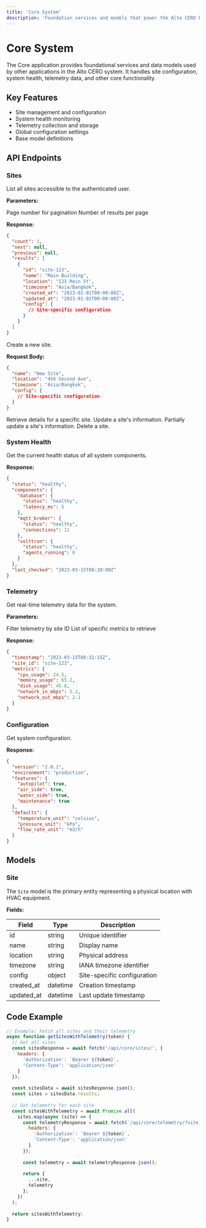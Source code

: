 ```yaml
---
title: 'Core System'
description: 'Foundation services and models that power the Alto CERO backend'
---
```


# Core System

The Core application provides foundational services and data models used by other applications in the Alto CERO system. It handles site configuration, system health, telemetry data, and other core functionality.

## Key Features

- Site management and configuration
- System health monitoring
- Telemetry collection and storage
- Global configuration settings
- Base model definitions

## API Endpoints

### Sites

<ParamField path="/api/core/sites/" method="GET">
  List all sites accessible to the authenticated user.
</ParamField>

**Parameters:**

<ResponseField name="page" type="integer">
  Page number for pagination
</ResponseField>

<ResponseField name="page_size" type="integer">
  Number of results per page
</ResponseField>

**Response:**

```json
{
  "count": 1,
  "next": null,
  "previous": null,
  "results": [
    {
      "id": "site-123",
      "name": "Main Building",
      "location": "123 Main St",
      "timezone": "Asia/Bangkok",
      "created_at": "2023-01-01T00:00:00Z",
      "updated_at": "2023-01-01T00:00:00Z",
      "config": {
        // Site-specific configuration
      }
    }
  ]
}
```

<ParamField path="/api/core/sites/" method="POST">
  Create a new site.
</ParamField>

**Request Body:**

```json
{
  "name": "New Site",
  "location": "456 Second Ave",
  "timezone": "Asia/Bangkok",
  "config": {
    // Site-specific configuration
  }
}
```

<ParamField path="/api/core/sites/{id}/" method="GET">
  Retrieve details for a specific site.
</ParamField>

<ParamField path="/api/core/sites/{id}/" method="PUT">
  Update a site's information.
</ParamField>

<ParamField path="/api/core/sites/{id}/" method="PATCH">
  Partially update a site's information.
</ParamField>

<ParamField path="/api/core/sites/{id}/" method="DELETE">
  Delete a site.
</ParamField>

### System Health

<ParamField path="/api/core/health/" method="GET">
  Get the current health status of all system components.
</ParamField>

**Response:**

```json
{
  "status": "healthy",
  "components": {
    "database": {
      "status": "healthy",
      "latency_ms": 5
    },
    "mqtt_broker": {
      "status": "healthy",
      "connections": 12
    },
    "volttron": {
      "status": "healthy",
      "agents_running": 8
    }
  },
  "last_checked": "2023-03-15T08:30:00Z"
}
```

### Telemetry

<ParamField path="/api/core/telemetry/" method="GET">
  Get real-time telemetry data for the system.
</ParamField>

**Parameters:**

<ResponseField name="site_id" type="string">
  Filter telemetry by site ID
</ResponseField>

<ResponseField name="metrics" type="array">
  List of specific metrics to retrieve
</ResponseField>

**Response:**

```json
{
  "timestamp": "2023-03-15T08:32:15Z",
  "site_id": "site-123",
  "metrics": {
    "cpu_usage": 24.5,
    "memory_usage": 65.2,
    "disk_usage": 45.8,
    "network_in_mbps": 5.2,
    "network_out_mbps": 2.1
  }
}
```

### Configuration

<ParamField path="/api/core/config/" method="GET">
  Get system configuration.
</ParamField>

**Response:**

```json
{
  "version": "2.0.1",
  "environment": "production",
  "features": {
    "autopilot": true,
    "air_side": true,
    "water_side": true,
    "maintenance": true
  },
  "defaults": {
    "temperature_unit": "celsius",
    "pressure_unit": "kPa",
    "flow_rate_unit": "m3/h"
  }
}
```

## Models

### Site

The `Site` model is the primary entity representing a physical location with HVAC equipment.

**Fields:**

| Field      | Type     | Description                           |
|------------|----------|---------------------------------------|
| id         | string   | Unique identifier                     |
| name       | string   | Display name                          |
| location   | string   | Physical address                      |
| timezone   | string   | IANA timezone identifier              |
| config     | object   | Site-specific configuration           |
| created_at | datetime | Creation timestamp                    |
| updated_at | datetime | Last update timestamp                 |

## Code Example

```javascript
// Example: Fetch all sites and their telemetry
async function getSitesWithTelemetry(token) {
  // Get all sites
  const sitesResponse = await fetch('/api/core/sites/', {
    headers: {
      'Authorization': `Bearer ${token}`,
      'Content-Type': 'application/json'
    }
  });
  
  const sitesData = await sitesResponse.json();
  const sites = sitesData.results;
  
  // Get telemetry for each site
  const sitesWithTelemetry = await Promise.all(
    sites.map(async (site) => {
      const telemetryResponse = await fetch(`/api/core/telemetry/?site_id=${site.id}`, {
        headers: {
          'Authorization': `Bearer ${token}`,
          'Content-Type': 'application/json'
        }
      });
      
      const telemetry = await telemetryResponse.json();
      
      return {
        ...site,
        telemetry
      };
    })
  );
  
  return sitesWithTelemetry;
}
``` 